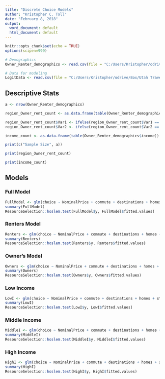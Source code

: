 ```yaml
---
title: "Discrete Choice Models"
author: "Kristopher C. Toll"
date: "February 8, 2018"
output:
  word_document: default
  html_document: default
---
```


```r
knitr::opts_chunk$set(echo = TRUE)
options(scipen=999)
```

```r
# Demographics
Owner_Renter_demographics <- read.csv(file = "C:/Users/Kristopher/odrive/Box/Utah Travel Study/modified_data/Owner_Renter_demographics.csv")

# Data for modeling
LogitData <- read.csv(file = "C:/Users/Kristopher/odrive/Box/Utah Travel Study/modified_data/LogitData.csv")

```

## Descriptive Stats


```r
a <- nrow(Owner_Renter_demographics)

region_Owner_rent_count <- as.data.frame(table(Owner_Renter_demographics$rent_own, Owner_Renter_demographics$home_regionid))

region_Owner_rent_count$Var1 <- ifelse(region_Owner_rent_count$Var1 == "1", "Renters", "Owners")
region_Owner_rent_count$Var2 <- ifelse(region_Owner_rent_count$Var2 == "1", "Cache", ifelse(region_Owner_rent_count$Var2 == "2", "WFRC-MAG", ifelse(region_Owner_rent_count$Var2 == "3", "Dixie", "Utah Other")))

income_count <- as.data.frame(table(Owner_Renter_demographics$income))

print(c("Sample Size", a))

print(region_Owner_rent_count)

print(income_count)
```

## Models

### Full Model

```r
FullModel <- glm(choice ~ NominalPrice + commute + destinations + homes + streets + transit + ParkingDriveway  + ParkingOffStreet + alt, data=LogitData)
summary(FullModel)
ResourceSelection::hoslem.test(FullModel$y, FullModel$fitted.values)
```

### Renters Model

```r
Renters <- glm(choice ~ NominalPrice + commute + destinations + homes + streets + transit + ParkingDriveway  + ParkingOffStreet + alt, data=subset(LogitData, rent_own == "1"))
summary(Renters)
ResourceSelection::hoslem.test(Renters$y, Renters$fitted.values)
```

### Owner's Model

```r
Owners <- glm(choice ~ NominalPrice + commute + destinations + homes + streets + transit + ParkingDriveway  + ParkingOffStreet + alt, data=subset(LogitData, rent_own == "2"))
summary(Owners)
ResourceSelection::hoslem.test(Owners$y, Owners$fitted.values)
```

### Low Income

```r
LowI <- glm(choice ~ NominalPrice + commute + destinations + homes + streets + transit + ParkingDriveway  + ParkingOffStreet + alt, data=subset(LogitData, income == "1" | income == "2" | income == "3"))
summary(LowI)
ResourceSelection::hoslem.test(LowI$y, LowI$fitted.values)
```

### Middle Income

```r
MiddleI <- glm(choice ~ NominalPrice + commute + destinations + homes + streets + transit + ParkingDriveway  + ParkingOffStreet + alt, data=subset(LogitData, income == "4" | income == "5"))
summary(MiddleI)
ResourceSelection::hoslem.test(MiddleI$y, MiddleI$fitted.values)
```

### High Income

```r
HighI <- glm(choice ~ NominalPrice + commute + destinations + homes + streets + transit + ParkingDriveway  + ParkingOffStreet + alt, data=subset(LogitData, income == "6" | income == "7" | income == "8" | income == "9" | income == "10"))
summary(HighI)
ResourceSelection::hoslem.test(HighI$y, HighI$fitted.values)
```
